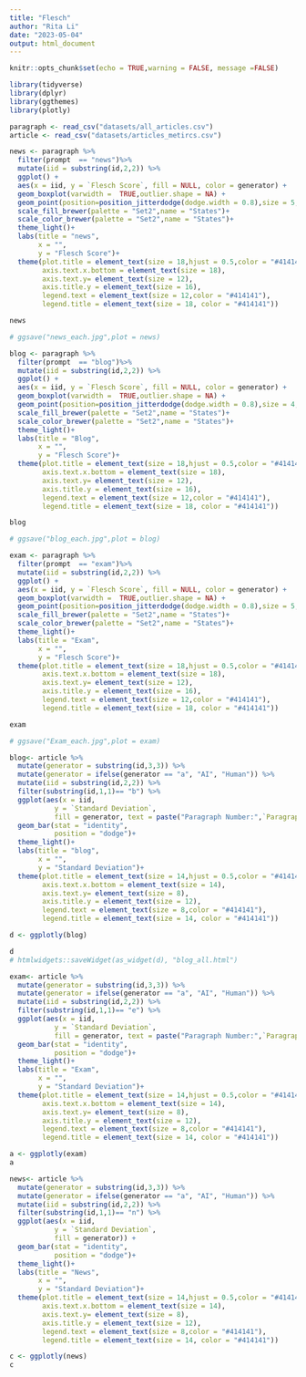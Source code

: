 ```yaml
---
title: "Flesch"
author: "Rita Li"
date: "2023-05-04"
output: html_document
---
```


```r
knitr::opts_chunk$set(echo = TRUE,warning = FALSE, message =FALSE)
```

```r
library(tidyverse)
library(dplyr)
library(ggthemes)
library(plotly)
```

```r
paragraph <- read_csv("datasets/all_articles.csv")
article <- read_csv("datasets/articles_metircs.csv")
```

```r
news <- paragraph %>% 
  filter(prompt  == "news")%>% 
  mutate(iid = substring(id,2,2)) %>% 
  ggplot() +
  aes(x = iid, y = `Flesch Score`, fill = NULL, color = generator) +
  geom_boxplot(varwidth =  TRUE,outlier.shape = NA) +
  geom_point(position=position_jitterdodge(dodge.width = 0.8),size = 5, alpha = 0.5) +
  scale_fill_brewer(palette = "Set2",name = "States")+
  scale_color_brewer(palette = "Set2",name = "States")+
  theme_light()+
  labs(title = "news",
       x = "",
       y = "Flesch Score")+
  theme(plot.title = element_text(size = 18,hjust = 0.5,color = "#414141"),
        axis.text.x.bottom = element_text(size = 18),
        axis.text.y= element_text(size = 12),
        axis.title.y = element_text(size = 16),
        legend.text = element_text(size = 12,color = "#414141"),
        legend.title = element_text(size = 18, color = "#414141"))

news

# ggsave("news_each.jpg",plot = news)
```

```r
blog <- paragraph %>% 
  filter(prompt  == "blog")%>% 
  mutate(iid = substring(id,2,2)) %>% 
  ggplot() +
  aes(x = iid, y = `Flesch Score`, fill = NULL, color = generator) +
  geom_boxplot(varwidth =  TRUE,outlier.shape = NA) +
  geom_point(position=position_jitterdodge(dodge.width = 0.8),size = 4, alpha = 0.6) +
  scale_fill_brewer(palette = "Set2",name = "States")+
  scale_color_brewer(palette = "Set2",name = "States")+
  theme_light()+
  labs(title = "Blog",
       x = "",
       y = "Flesch Score")+
  theme(plot.title = element_text(size = 18,hjust = 0.5,color = "#414141"),
        axis.text.x.bottom = element_text(size = 18),
        axis.text.y= element_text(size = 12),
        axis.title.y = element_text(size = 16),
        legend.text = element_text(size = 12,color = "#414141"),
        legend.title = element_text(size = 18, color = "#414141"))

blog

# ggsave("blog_each.jpg",plot = blog)
```


```r
exam <- paragraph %>% 
  filter(prompt  == "exam")%>% 
  mutate(iid = substring(id,2,2)) %>% 
  ggplot() +
  aes(x = iid, y = `Flesch Score`, fill = NULL, color = generator) +
  geom_boxplot(varwidth =  TRUE,outlier.shape = NA) +
  geom_point(position=position_jitterdodge(dodge.width = 0.8),size = 5, alpha = 0.5) +
  scale_fill_brewer(palette = "Set2",name = "States")+
  scale_color_brewer(palette = "Set2",name = "States")+
  theme_light()+
  labs(title = "Exam",
       x = "",
       y = "Flesch Score")+
  theme(plot.title = element_text(size = 18,hjust = 0.5,color = "#414141"),
        axis.text.x.bottom = element_text(size = 18),
        axis.text.y= element_text(size = 12),
        axis.title.y = element_text(size = 16),
        legend.text = element_text(size = 12,color = "#414141"),
        legend.title = element_text(size = 18, color = "#414141"))

exam

# ggsave("Exam_each.jpg",plot = exam)
```

```r
blog<- article %>% 
  mutate(generator = substring(id,3,3)) %>%
  mutate(generator = ifelse(generator == "a", "AI", "Human")) %>% 
  mutate(iid = substring(id,2,2)) %>% 
  filter(substring(id,1,1)== "b") %>% 
  ggplot(aes(x = iid,
           y = `Standard Deviation`,
           fill = generator, text = paste("Paragraph Number:",`Paragraph Number`))) +
  geom_bar(stat = "identity",
           position = "dodge")+
  theme_light()+
  labs(title = "blog",
       x = "",
       y = "Standard Deviation")+
  theme(plot.title = element_text(size = 14,hjust = 0.5,color = "#414141"),
        axis.text.x.bottom = element_text(size = 14),
        axis.text.y= element_text(size = 8),
        axis.title.y = element_text(size = 12),
        legend.text = element_text(size = 8,color = "#414141"),
        legend.title = element_text(size = 14, color = "#414141")) 
```

```r
d <- ggplotly(blog)

d
# htmlwidgets::saveWidget(as_widget(d), "blog_all.html")
```


```r
exam<- article %>% 
  mutate(generator = substring(id,3,3)) %>% 
  mutate(generator = ifelse(generator == "a", "AI", "Human")) %>% 
  mutate(iid = substring(id,2,2)) %>% 
  filter(substring(id,1,1)== "e") %>% 
  ggplot(aes(x = iid,
           y = `Standard Deviation`,
           fill = generator, text = paste("Paragraph Number:",`Paragraph Number`))) +
  geom_bar(stat = "identity",
           position = "dodge")+
  theme_light()+
  labs(title = "Exam",
       x = "",
       y = "Standard Deviation")+
  theme(plot.title = element_text(size = 14,hjust = 0.5,color = "#414141"),
        axis.text.x.bottom = element_text(size = 14),
        axis.text.y= element_text(size = 8),
        axis.title.y = element_text(size = 12),
        legend.text = element_text(size = 8,color = "#414141"),
        legend.title = element_text(size = 14, color = "#414141"))
```
```r
a <- ggplotly(exam)
a
```



```r
news<- article %>% 
  mutate(generator = substring(id,3,3)) %>% 
  mutate(generator = ifelse(generator == "a", "AI", "Human")) %>% 
  mutate(iid = substring(id,2,2)) %>% 
  filter(substring(id,1,1)== "n") %>% 
  ggplot(aes(x = iid,
           y = `Standard Deviation`,
           fill = generator)) +
  geom_bar(stat = "identity",
           position = "dodge")+
  theme_light()+
  labs(title = "News",
       x = "",
       y = "Standard Deviation")+
  theme(plot.title = element_text(size = 14,hjust = 0.5,color = "#414141"),
        axis.text.x.bottom = element_text(size = 14),
        axis.text.y= element_text(size = 8),
        axis.title.y = element_text(size = 12),
        legend.text = element_text(size = 8,color = "#414141"),
        legend.title = element_text(size = 14, color = "#414141"))
```

```r
c <- ggplotly(news)
c
```


